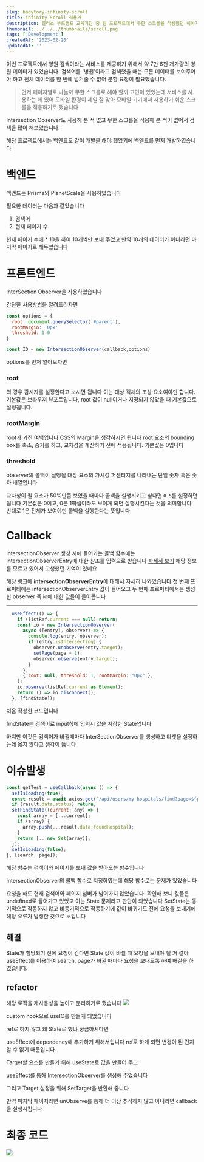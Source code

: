 ```yaml
---
slug: bodytory-infinity-scroll
title: infinity Scroll 적용기
description: 엘리스 부트캠프 교육기간 중 팀 프로젝트에서 무한 스크롤을 적용했던 이야기
thumbnail: ../../../thumbnails/scroll.png
tags: ['Development']
createdAt: '2023-02-20'
updatedAt: ''
---
```


이번 프로젝트에서 병원 검색이라는 서비스를 제공하기 위해서
약 7만 6천 개가량의 병원 데이터가 있었습니다.
검색어를 '병원'이라고 검색했을 때는 모든 데이터를 보여주어야 하고 전체 데이터를 한 번에 넘겨줄 수 없어 분할 요청이 필요했습니다.

> 먼저 페이지별로 나눌까 무한 스크롤로 해야 할까 고민이 있었는데
> 서비스를 사용하는 데 있어 모바일 환경이 제일 잘 맞아 모바일 기기에서 사용하기 쉬운 스크롤을 적용하기로 했습니다

Intersection Observer도 사용해 본 적 없고
무한 스크롤을 적용해 본 적이 없어서 검색을 많이 해보았습니다.

해당 프로젝트에서는 백엔드도 같이 개발을 해야 했었기에 백엔드를 먼저 개발하였습니다

# 백엔드

백엔드는 Prisma와 PlanetScale을 사용하였습니다

필요한 데이터는 다음과 같았습니다

1. 검색어
2. 현재 페이지 수

현재 페이지 수에 \* 10을 하여 10개씩만 보내 주었고
만약 10개의 데이터가 아니라면 마지막 페이지로 해두었습니다

# 프론트엔드

InterSection Observer을 사용하였습니다

간단한 사용방법을 알려드리자면

```js
const options = {
  root: document.querySelector('#parent'),
  rootMargin: '0px'
  threshold: 1.0
}

const IO = new IntersectionObserver(callback,options)
```

options를 먼저 알아보자면

### root

의 경우 감시자를 설정한다고 보시면 됩니다
이는 대상 객체의 조상 요소여야만 합니다.
기본값은 브라우저 뷰포트입니다, root 값이 null이거나 지정되지 않았을 때 기본값으로 설정됩니다.

### rootMargin

root가 가진 여백입니다 CSS의 Margin을 생각하시면 됩니다
root 요소의 bounding box를 축소, 증가를 하고,
교차성을 계산하기 전에 적용됩니다.
기본값은 0입니다

### threshold

observer의 콜백이 실행될 대상 요소의 가시성 퍼센티지를 나타내는 단일 숫자 혹은 숫자 배열입니다

교차성이 될 요소가 50%만큼 보였을 때마다 콜백을 실행시키고 싶다면 `0.5`를 설정하면 됩니다
기본값은 0이고, 0은 1픽셀이라도 보이게 되면 실행시킨다는 것을 의미합니다
반대로 1은 전체가 보여야만 콜백을 실행한다는 뜻입니다

# Callback

intersectionObserver 생성 시에 들어가는
콜백 함수에는 intersectionObserverEntry에 대한 참조를 입력으로 받습니다
[자세히 보기](https://developer.mozilla.org/en-US/docs/Web/API/IntersectionObserverEntry)
해당 정보를 모르고 있어서 고생했던 기억이 있네요

해당 링크에 **intersectionObserverEntry**에 대해서 자세히 나와있습니다
첫 번째 프로퍼티에는 intersectionObserverEntry 값이 들어오고 두 번째 프로퍼티에서는 생성한 observer 즉 io에 대한 값들이 들어옵니다

---

```js
  useEffect(() => {
    if (listRef.current === null) return;
    const io = new IntersectionObserver(
      async ([entry], observer) => {
        console.log(entry, observer);
        if (entry.isIntersecting) {
          observer.unobserve(entry.target);
          setPage(page + 1);
          observer.observe(entry.target);
        }
      },
      { root: null, threshold: 1, rootMargin: "0px" },
    );
    io.observe(listRef.current as Element);
    return () => io.disconnect();
  }, [findState]);
```

처음 작성한 코드입니다

findState는 검색어로 input창에 입력시 값을 저장한 State입니다

하지만 이것은 검색어가 바뀔때마다 InterSectionObserver를 생성하고 타겟을 설정하는데
옳지 않다고 생각이 듭니다

# 이슈발생

```js
const getTest = useCallback(async () => {
  setIsLoading(true);
  const result = await axios.get(`/api/users/my-hospitals/find?page=${page}&search=${search}`);
  if (result.data.status) return;
  setFindState((current: any) => {
    const array = [...current];
    if (array) {
      array.push(...result.data.foundHospital);
    }
    return [...new Set(array)];
  });
  setIsLoading(false);
}, [search, page]);
```

해당 함수는 검색어와 페이지를 보내 값을 받아오는 함수입니다

IntersectionObserver의 콜백 함수로 지정하였는데
해당 함수로는 문제가 있었습니다

요청을 해도 현재 검색어와 페이지 넘버가 넘어가지 않았습니다.
확인해 보니 값들은 undefined로 들어가고 있었고 이는
State 문제라고 판단이 되었습니다
SetState는 동기적으로 작동하지 않고 비동기적으로 작동하기에 값이 바뀌기도 전에 요청을 보내기에 해당 오류가 발생한 것으로 보입니다

## 해결

State가 할당되기 전에 요청이 간다면
State 값이 바뀔 때 요청을 보내야 될 거 같아
useEffect를 이용하여 search, page가 바뀔 때마다 요청을 보내도록 하여 해결을 하였습니다.

## refactor

해당 로직을 재사용성을 높이고 분리하기로 했습니다
![](https://velog.velcdn.com/images/ryong-e/post/8c593251-e9e3-49b3-9555-b24370719f79/image.png)

custom hook으로 useIO를 만들게 되었습니다

ref로 하지 않고 왜 State로 했냐 궁금하시다면

useEffect에 dependency에 추가하기 위해서입니다
ref로 하게 되면 변경이 된 건지 알 수 없기 때문입니다.

Target할 요소를 만들기 위해 useState로 값을 만들어 주고

useEffect를 통해 IntersectionObserver를 생성해 주었습니다

그리고 Target 설정을 위해 SetTarget을 반환해 줍니다

만약 마지막 페이지라면 unObserve를 통해 더 이상 추적하지 않고
아니라면 callback을 실행시킵니다

# 최종 코드

![](https://velog.velcdn.com/images/ryong-e/post/fe975462-afa0-4527-a596-d1f26347c53e/image.png)
